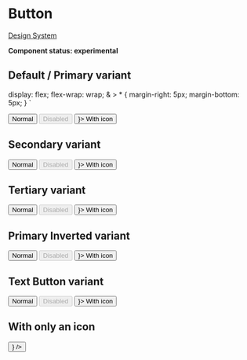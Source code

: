 
<Meta title="UI/Form/Button" component={Button} />

# Button

[Design System](https://designsystem.amsterdam.nl/7awj1hc9f/p/25ff19-buttons)

**Component status: experimental**

## Default / Primary variant

  display: flex;
  flex-wrap: wrap;
  & > * {
    margin-right: 5px;
    margin-bottom: 5px;
  }
`

<Canvas>
  <Story name="Default / Primary variant">
    <ButtonBar>
      <Button variant="primary">Normal</Button>
      <Button variant="primary" disabled>
        Disabled
      </Button>
      <Button variant="primary" iconSize={14} iconLeft={<Download />}>
        With icon
      </Button>
    </ButtonBar>
  </Story>
</Canvas>

## Secondary variant

<Canvas>
  <Story name="Secondary variant">
    <ButtonBar>
      <Button variant="secondary">Normal</Button>
      <Button variant="secondary" disabled>
        Disabled
      </Button>
      <Button variant="secondary" iconSize={14} iconLeft={<Download />}>
        With icon
      </Button>
    </ButtonBar>
  </Story>
</Canvas>

## Tertiary variant

<Canvas>
  <Story name="Tertiary variant">
    <ButtonBar>
      <Button variant="tertiary">Normal</Button>
      <Button variant="tertiary" disabled>
        Disabled
      </Button>
      <Button variant="tertiary" iconSize={14} iconLeft={<Download />}>
        With icon
      </Button>
    </ButtonBar>
  </Story>
</Canvas>

## Primary Inverted variant

<Canvas>
  <Story name="Primary Inverted variant">
    <ButtonBar>
      <Button variant="primaryInverted">Normal</Button>
      <Button variant="primaryInverted" disabled>
        Disabled
      </Button>
      <Button variant="primaryInverted" iconSize={14} iconLeft={<Download />}>
        With icon
      </Button>
    </ButtonBar>
  </Story>
</Canvas>

## Text Button variant

<Canvas>
  <Story name="Text Button variant">
    <ButtonBar>
      <Button variant="textButton">Normal</Button>
      <Button variant="textButton" disabled>
        Disabled
      </Button>
      <Button variant="textButton" iconSize={14} iconLeft={<Download />}>
        With icon
      </Button>
    </ButtonBar>
  </Story>
</Canvas>

## With only an icon

<Canvas>
  <Story name="With only an icon">
    <Button size={60} variant="blank" iconSize={40} icon={<Close />} />
  </Story>
</Canvas>
